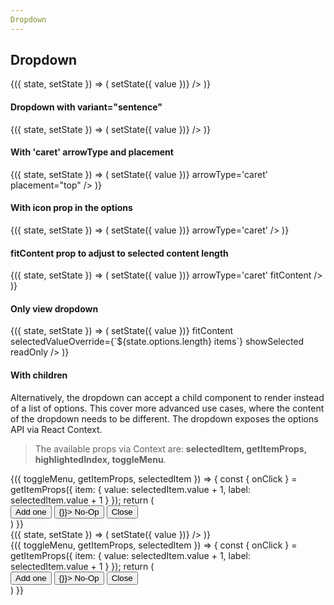 ```yaml
---
Dropdown
---
```


## Dropdown

<div className="components-container -spaced -width-200">
  <State initial={{ options:
    [{ label: 'Blue', value: 'blue' },
      { label: 'Red', value: 'red' },
      { label: 'Green', value: 'green' }],
      value: { label: 'Red', value: 'red' }
    }}>
    {({ state, setState }) => (
      <Dropdown
        label="colors"
        options={state.options}
        value={state.value}
        onChange={value => setState({ value })}
      />
    )}
  </State>
</div>

#### Dropdown with variant="sentence"

<div className="components-container -spaced -width-200">
  <State initial={{ options:
    [{ label: 'Blue', value: 'blue' },
      { label: 'Red', value: 'red' },
      { label: 'Green', value: 'green' }],
      value: { label: 'Red', value: 'red' }
    }}>
    {({ state, setState }) => (
      <Dropdown
        variant="sentence"
        options={state.options}
        value={state.value}
        onChange={value => setState({ value })}
      />
    )}
  </State>
</div>

#### With 'caret' arrowType and placement

<div className="components-container -spaced -width-200">
  <State initial={{ options:
    [{ label: 'Blue', value: 'blue' },
      { label: 'Red', value: 'red' },
      { label: 'Green', value: 'green' }],
      value: { label: 'Red', value: 'red' }
    }}>
    {({ state, setState }) => (
      <Dropdown
        label="colors"
        options={state.options}
        value={state.value}
        onChange={value => setState({ value })}
        arrowType='caret'
        placement="top"
      />
    )}
  </State>
</div>

#### With icon prop in the options

<div className="components-container -spaced -width-200">
  <State initial={{ options:
    [{ label: 'Blue', value: 'blue', icon: 'close' },
      { label: 'Red', value: 'red', icon: 'close' },
      { label: 'Green', value: 'green', icon: 'close' }],
      value: { label: 'Red', value: 'red', icon: 'close' }
    }}>
    {({ state, setState }) => (
      <Dropdown
        label="colors"
        options={state.options}
        value={state.value}
        onChange={value => setState({ value })}
        arrowType='caret'
      />
    )}
  </State>
</div>

#### fitContent prop to adjust to selected content length

<div className="components-container -spaced">
  <State initial={{ options:
    [{ label: 'Blue', value: 'blue' },
      { label: 'Red', value: 'red' },
      { label: 'Green', value: 'green' }],
      value: { label: 'Red', value: 'red' }
    }}>
    {({ state, setState }) => (
      <Dropdown
        label="colors"
        options={state.options}
        value={state.value}
        onChange={value => setState({ value })}
        arrowType='caret'
        fitContent
      />
    )}
  </State>
</div>

#### Only view dropdown

<div className="components-container -spaced">
  <State initial={{ options:
    [{ label: 'Blue', value: 'blue' },
      { label: 'Red', value: 'red' },
      { label: 'Green', value: 'green' }],
      value: { label: 'Red', value: 'red' }
    }}>
    {({ state, setState }) => (
      <Dropdown
        label="colors"
        options={state.options}
        value={state.value}
        onChange={value => setState({ value })}
        fitContent
        selectedValueOverride={`${state.options.length} items`}
        showSelected
        readOnly
      />
    )}
  </State>
</div>

#### With children

Alternatively, the dropdown can accept a child component to render instead of a list of options.
This cover more advanced use cases, where the content of the dropdown needs to be different. The dropdown exposes the options API via React Context.
> The available props via Context are: **selectedItem, getItemProps, highlightedIndex, toggleMenu**.


<div className="components-container -spaced -width-200">
  <Dropdown
    initialValue={{ value: 0, label: '0' }}
  >
    <div>
      <Context.Consumer>
        {({ toggleMenu, getItemProps, selectedItem }) => {
          const { onClick } = getItemProps({
            item: {
              value: selectedItem.value + 1,
              label: selectedItem.value + 1
            }
          });
          return (
            <div>
              <Button color="charcoal" size="sm" onClick={onClick}>Add one</Button>
              <Button color="gray"  size="sm" onClick={() => {}}>
                No-Op
              </Button>
              <Button color="pink"  size="sm" onClick={toggleMenu}>
                Close
              </Button>
            </div>
          )
        }}
      </Context.Consumer>
    </div>
  </Dropdown>
</div>

<PropsTable of={Dropdown} />

<Playground>
  <div className="components-container -spaced -width-200">
    <State initial={{ options:
      [{ label: 'Blue', value: 'blue' },
        { label: 'Red', value: 'red' },
        { label: 'Green', value: 'green' }],
        value: { label: 'Red', value: 'red' }
      }}>
      {({ state, setState }) => (
        <Dropdown
          options={state.options}
          value={state.value}
          onChange={value => setState({ value })}
        />
      )}
    </State>
  </div>
  
  <div className="components-container -spaced -width-200">
    <Dropdown
      initialValue={{ value: 0, label: 0 }}
    >
      <div>
        <Context.Consumer>
          {({ toggleMenu, getItemProps, selectedItem }) => {
            const { onClick } = getItemProps({
              item: {
                value: selectedItem.value + 1,
                label: selectedItem.value + 1
              }
            });
            return (
              <div>
                <Button color="charcoal" size="sm" onClick={onClick}>Add one</Button>
                <Button color="gray"  size="sm" onClick={() => {}}>
                  No-Op
                </Button>
                <Button color="pink"  size="sm" onClick={toggleMenu}>
                  Close
                </Button>
              </div>
            )
          }}
        </Context.Consumer>
      </div>
    </Dropdown>
  </div>
</Playground>
